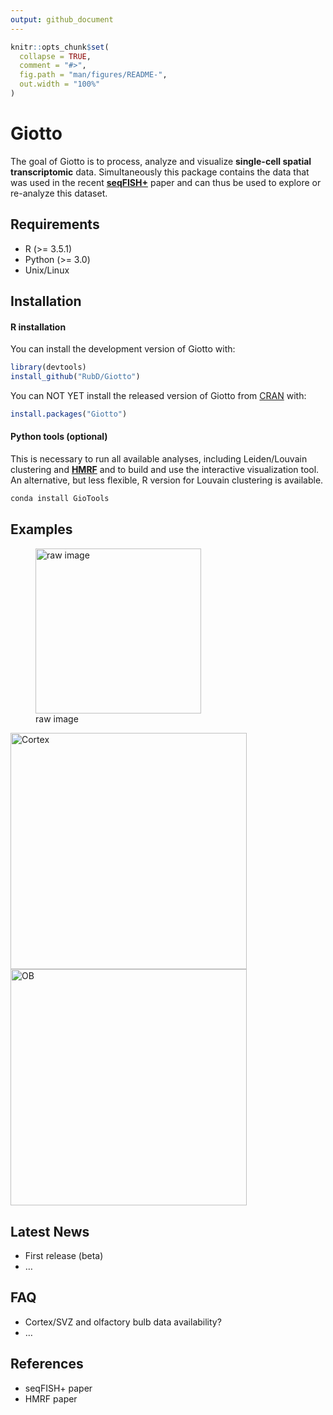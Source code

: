 ```yaml
---
output: github_document
---
```


<!-- README.md is generated from README.Rmd. Please edit that file -->

```r
knitr::opts_chunk$set(
  collapse = TRUE,
  comment = "#>",
  fig.path = "man/figures/README-",
  out.width = "100%"
)
```
# Giotto

<!-- badges: start -->
<!-- badges: end -->

The goal of Giotto is to process, analyze and visualize **single-cell spatial transcriptomic** data. Simultaneously this package contains the data that was used in the recent [**seqFISH+**](https://www.nature.com/articles/s41586-019-1049-y) paper and can thus be used to explore or re-analyze this dataset.

## Requirements

- R (>= 3.5.1)
- Python (>= 3.0)
- Unix/Linux


## Installation

#### R installation

You can install the development version of Giotto with:

``` r
library(devtools)
install_github("RubD/Giotto")
```

You can NOT YET install the released version of Giotto from [CRAN](https://CRAN.R-project.org) with:

``` r
install.packages("Giotto")
```

#### Python tools (optional)  
This is necessary to run all available analyses, including Leiden/Louvain clustering and [**HMRF**](http://www.nature.com/articles/nbt.4260) and to build and use the interactive visualization tool. An alternative, but less flexible, R version for Louvain clustering is available.

``` python
conda install GioTools
```




## Examples

![raw image](./inst/extdata/cortex_svz_location_fields.png){width=7cm}

[![Cortex](./inst/images/test_cortex.png){width=10cm}](./inst/examples/mouse_cortex_svz/mouse_cortex_example.md)
![OB](./inst/images/test_OB.png){width=10cm}



## Latest News

- First release (beta)
- ...


## FAQ  

- Cortex/SVZ and olfactory bulb data availability?
- ...  


## References

- seqFISH+ paper 
- HMRF paper




